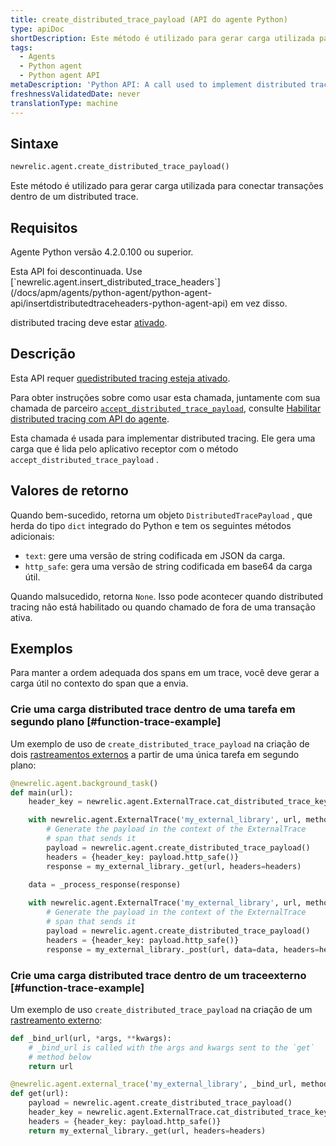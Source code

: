 ```yaml
---
title: create_distributed_trace_payload (API do agente Python)
type: apiDoc
shortDescription: Este método é utilizado para gerar carga utilizada para conectar transações dentro de um distributed trace.
tags:
  - Agents
  - Python agent
  - Python agent API
metaDescription: 'Python API: A call used to implement distributed tracing.'
freshnessValidatedDate: never
translationType: machine
---
```


## Sintaxe

```py
newrelic.agent.create_distributed_trace_payload()
```

Este método é utilizado para gerar carga utilizada para conectar transações dentro de um distributed trace.

## Requisitos

Agente Python versão 4.2.0.100 ou superior.

<Callout variant="caution">
  Esta API foi descontinuada. Use [`newrelic.agent.insert_distributed_trace_headers`](/docs/apm/agents/python-agent/python-agent-api/insertdistributedtraceheaders-python-agent-api) em vez disso.
</Callout>

distributed tracing deve estar [ativado](/docs/enable-distributed-tracing#python).

## Descrição

Esta API requer [quedistributed tracing esteja ativado](/docs/enable-distributed-tracing).

Para obter instruções sobre como usar esta chamada, juntamente com sua chamada de parceiro [`accept_distributed_trace_payload`](/docs/agents/python-agent/python-agent-api/accept_distributed_trace_payload), consulte [Habilitar distributed tracing com API do agente](/docs/enable-distributed-tracing#agent-apis).

Esta chamada é usada para implementar distributed tracing. Ele gera uma carga que é lida pelo aplicativo receptor com o método `accept_distributed_trace_payload` .

## Valores de retorno

Quando bem-sucedido, retorna um objeto `DistributedTracePayload` , que herda do tipo `dict` integrado do Python e tem os seguintes métodos adicionais:

* `text`: gere uma versão de string codificada em JSON da carga.
* `http_safe`: gera uma versão de string codificada em base64 da carga útil.

Quando malsucedido, retorna `None`. Isso pode acontecer quando distributed tracing não está habilitado ou quando chamado de fora de uma transação ativa.

## Exemplos

<Callout variant="important">
  Para manter a ordem adequada dos spans em um trace, você deve gerar a carga útil no contexto do span que a envia.
</Callout>

### Crie uma carga distributed trace dentro de uma tarefa em segundo plano [#function-trace-example]

Um exemplo de uso de `create_distributed_trace_payload` na criação de dois [rastreamentos externos](/docs/agents/python-agent/python-agent-api/external-trace) a partir de uma única tarefa em segundo plano:

```py
@newrelic.agent.background_task()
def main(url):
    header_key = newrelic.agent.ExternalTrace.cat_distributed_trace_key

    with newrelic.agent.ExternalTrace('my_external_library', url, method='GET'):
        # Generate the payload in the context of the ExternalTrace
        # span that sends it
        payload = newrelic.agent.create_distributed_trace_payload()
        headers = {header_key: payload.http_safe()}
        response = my_external_library._get(url, headers=headers)

    data = _process_response(response)
    
    with newrelic.agent.ExternalTrace('my_external_library', url, method='POST'):
        # Generate the payload in the context of the ExternalTrace
        # span that sends it
        payload = newrelic.agent.create_distributed_trace_payload()
        headers = {header_key: payload.http_safe()}
        response = my_external_library._post(url, data=data, headers=headers)
```

### Crie uma carga distributed trace dentro de um traceexterno [#function-trace-example]

Um exemplo de uso `create_distributed_trace_payload` na criação de um [rastreamento externo](/docs/agents/python-agent/python-agent-api/external-trace):

```py
def _bind_url(url, *args, **kwargs):
    # _bind_url is called with the args and kwargs sent to the `get`
    # method below
    return url

@newrelic.agent.external_trace('my_external_library', _bind_url, method='GET')
def get(url):
    payload = newrelic.agent.create_distributed_trace_payload()
    header_key = newrelic.agent.ExternalTrace.cat_distributed_trace_key
    headers = {header_key: payload.http_safe()}
    return my_external_library._get(url, headers=headers)
```